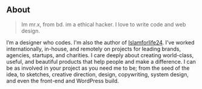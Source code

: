 ## About

> Im mr.x, from bd. im a ethical hacker. I love to write code and web design.

I’m a designer who codes. I'm also the author of [Islamforlife24](https://www.ifl24.com "Bangla islamic website"). I’ve worked internationally, in-house, and remotely on projects for leading brands, agencies, startups, and charities. I care deeply about creating world-class, useful, and beautiful products that help people and make a difference. I can be as involved in your project as you need me to be; from the seed of the idea, to sketches, creative direction, design, copywriting, system design, and even the front-end and WordPress build.
